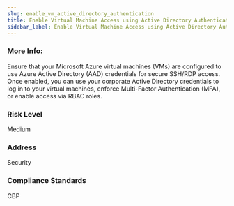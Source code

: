 ```yaml
---
slug: enable_vm_active_directory_authentication
title: Enable Virtual Machine Access using Active Directory Authentication
sidebar_label: Enable Virtual Machine Access using Active Directory Authentication
---
```


### More Info:

Ensure that your Microsoft Azure virtual machines (VMs) are configured to use Azure Active Directory (AAD) credentials for secure SSH/RDP access. Once enabled, you can use your corporate Active Directory credentials to log in to your virtual machines, enforce Multi-Factor Authentication (MFA), or enable access via RBAC roles.

### Risk Level

Medium

### Address

Security

### Compliance Standards

CBP

